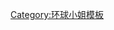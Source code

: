 {{Navbox
| title  = 歷屆[[環球小姐]]最高名次[[華人]]參赛者
| name   = 歷屆環球小姐最高名次華人參賽者
| image  = 
| aboveclass = hlist
| listclass = hlist
| belowclass = hlist
| titlestyle = 
| abovestyle = 
| groupstyle = 
| above =  
| group1 = '''[[季軍]]'''
| list1  =
* {{HKG-1959}} [[李慧珍（香港小姐）|李慧珍]]（[[1954年]]）
* {{PRC}} [[卓靈]]（[[2002年]]）
| group2 = '''[[殿軍]]'''
| list2  = 
* {{HKG-1959}} [[但茱迪]]（[[1952年]]）
* {{ROC}} [[Helen Liu Shiu Man]]（[[1962年]]）
| group3 = '''第五名'''
| list3  =
* {{ROC}} [[Wang Li-Ling]]（[[1961年]]）
* {{ROC}} [[Lana Yi Yu]]（[[1964年]]）
* {{HKG-1959}} [[楊寶玲]]（[[1988年]]）
* {{PRC}} [[羅紫琳]]（[[2011年]]）
| group4 = '''前十二名'''
| list4  =
* {{HKG-1959}} [[Laura Arminda da Costa Roque]]（[[1967年]]）
* {{HKG-1959}} [[何秀汶]]（[[1970年]]）
* {{HKG-1959}} [[林良蕙]]（[[1976年]]）
| group5 ='''前十六名'''
| list5  =
* {{PRC}} [[靳燁]]（[[2013年]]）
| belowstyle =
| below  =
: [[:Category:环球小姐|歷屆環球小姐競選]]
: [[:Category:环球小姐选手|環球小姐選手]]
}}
<noinclude>
[[Category:环球小姐模板]]
</noinclude>